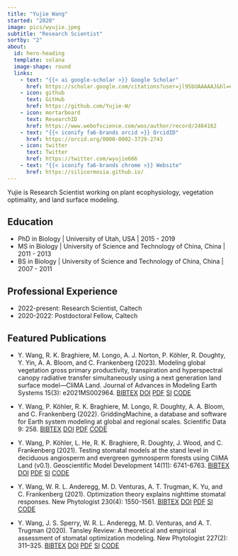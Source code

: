 ```yaml
---
title: "Yujie Wang"
started: "2020"
image: pics/wyujie.jpeg
subtitle: "Research Scientist"
sortby: "2"
about:
  id: hero-heading
  template: solana
  image-shape: round
  links:
    - text: "{{< ai google-scholar >}} Google Scholar"
      href: https://scholar.google.com/citations?user=jl95bUAAAAAJ&hl=en
    - icon: github
      text: GitHub
      href: https://github.com/Yujie-W/
    - icon: mortarboard
      text: ResearchID
      href: https://www.webofscience.com/wos/author/record/2464162
    - text: "{{< iconify fa6-brands orcid >}} OrcidID"
      href: https://orcid.org/0000-0002-3729-2743
    - icon: twitter
      text: Twitter
      href: https://twitter.com/wyujie666
    - text: "{{< iconify fa6-brands chrome >}} Website"
      href: https://silicormosia.github.io/
---
```



Yujie is Research Scientist working on plant ecophysiology, vegetation optimality, and land surface modeling.


## Education

- [PhD in Biology]{.fw-bold} | University of Utah, USA | 2015 -  2019
- [MS in Biology]{.fw-bold} | University of Science and Technology of China, China | 2011 -  2013
- [BS in Biology]{.fw-bold} | University of Science and Technology of China, China | 2007 -  2011


## Professional Experience

- [2022-present:]{.fw-bold} Research Scientist, Caltech
- [2020-2022:]{.fw-bold} Postdoctoral Fellow, Caltech


## Featured Publications

- Y. Wang, R. K. Braghiere, M. Longo, A. J. Norton, P. Köhler, R. Doughty, Y. Yin, A. A. Bloom, and C. Frankenberg (2023).
  Modeling global vegetation gross primary productivity, transpiration and hyperspectral canopy radiative transfer simultaneously using a next generation land surface model—CliMA Land.
  Journal of Advances in Modeling Earth Systems 15(3): e2021MS002964.
  <a href="https://github.com/silicormosia/silicormosia.github.io/raw/main/bibtex/wang2023modeling.bib">BIBTEX</a>
  <a href="http://dx.doi.org/10.1029/2021MS002964">DOI</a>
  <a href="https://github.com/silicormosia/silicormosia.github.io/raw/main/papers/wang2023modeling.pdf">PDF</a>
  <a href="https://github.com/silicormosia/silicormosia.github.io/raw/main/papers/wang2023modeling-si.pdf">SI</a>
  <a href="https://github.com/Yujie-WANG/Published-Codes-Yujie-WANG">CODE</a>

- Y. Wang, P. Köhler, R. K. Braghiere, M. Longo, R. Doughty, A. A. Bloom, and C. Frankenberg (2022).
  GriddingMachine, a database and software for Earth system modeling at global and regional scales.
  Scientific Data 9: 258.
  <a href="https://github.com/silicormosia/silicormosia.github.io/raw/main/bibtex/wang2022griddingmachine.bib">BIBTEX</a>
  <a href="https://doi.org/10.1038/s41597-022-01346-x">DOI</a>
  <a href="https://github.com/silicormosia/silicormosia.github.io/raw/main/papers/wang2022griddingmachine.pdf">PDF</a>
  <a href="https://github.com/Yujie-WANG/Published-Codes-Yujie-WANG">CODE</a>

- Y. Wang, P. Köhler, L. He, R. K. Braghiere, R. Doughty, J. Wood, and C. Frankenberg (2021).
  Testing stomatal models at the stand level in deciduous angiosperm and evergreen gymnosperm forests using CliMA Land (v0.1).
  Geoscientific Model Development 14(11): 6741-6763.
  <a href="https://github.com/silicormosia/silicormosia.github.io/raw/main/bibtex/wang2021testing.bib">BIBTEX</a>
  <a href="https://doi.org/10.5194/gmd-14-6741-2021">DOI</a>
  <a href="https://github.com/silicormosia/silicormosia.github.io/raw/main/papers/wang2021testing.pdf">PDF</a>
  <a href="https://github.com/silicormosia/silicormosia.github.io/raw/main/papers/wang2021testing-si.pdf">SI</a>
  <a href="https://github.com/Yujie-WANG/Published-Codes-Yujie-WANG">CODE</a>

- Y. Wang, W. R. L. Anderegg, M. D. Venturas, A. T. Trugman, K. Yu, and C. Frankenberg (2021).
  Optimization theory explains nighttime stomatal responses.
  New Phytologist 230(4): 1550-1561.
  <a href="https://github.com/silicormosia/silicormosia.github.io/raw/main/bibtex/wang2021optimization.bib">BIBTEX</a>
  <a href="https://doi.org/10.1111/nph.17267">DOI</a>
  <a href="https://github.com/silicormosia/silicormosia.github.io/raw/main/papers/wang2021optimization.pdf">PDF</a>
  <a href="https://github.com/silicormosia/silicormosia.github.io/raw/main/papers/wang2021optimization-si.pdf">SI</a>
  <a href="https://github.com/Yujie-WANG/Published-Codes-Yujie-WANG">CODE</a>

- Y. Wang, J. S. Sperry, W. R. L. Anderegg, M. D. Venturas, and A. T. Trugman (2020).
  Tansley Review: A theoretical and empirical assessment of stomatal optimization modeling.
  New Phytologist 227(2): 311–325.
  <a href="https://github.com/silicormosia/silicormosia.github.io/raw/main/bibtex/wang2020theoretical.bib">BIBTEX</a>
  <a href="https://doi.org/10.1111/nph.16572">DOI</a>
  <a href="https://github.com/silicormosia/silicormosia.github.io/raw/main/papers/wang2020theoretical.pdf">PDF</a>
  <a href="https://github.com/silicormosia/silicormosia.github.io/raw/main/papers/wang2020theoretical-si.pdf">SI</a>
  <a href="https://github.com/Yujie-WANG/Published-Codes-Yujie-WANG">CODE</a>
